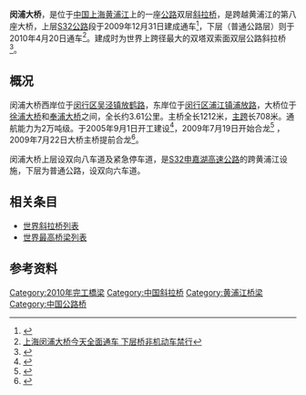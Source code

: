 {{Infobox bridge
| bridge_name      = 闵浦大桥
| image            = Minpu 1st Bridge.jpg
| caption          = 闵浦大桥
| crosses          = [[黄浦江|黄浦江]]
| locale           = 上海市[[闵行区|闵行区]]
| engineering      = 上海市城市建设设计研究院
| design           = [[斜拉桥|斜拉桥]]
| length           = 3.61公里
| mainspan         = 708米
| builder          = 武汉中铁大桥局集团
| open             = 上层2009年12月31日<br>下层2010年4月20日
| preceded         = [[奉浦大桥|奉浦大桥]]
| followed         = [[徐浦大桥|徐浦大桥]]
| coordinates      = {{Coord|31.0509678|121.4812163|source:GoogleMaps|display=it}}
}}
'''闵浦大桥'''，是位于[[中华人民共和国|中国]][[上海|上海]][[黄浦江|黄浦江]]上的一座[[公路|公路]]双层[[斜拉桥|斜拉桥]]，是跨越黄浦江的第八座大桥，上层[[浦东机场高速公路|S32公路]]段于2009年12月31日建成通车<ref>{{cite web | title = 申嘉湖高速上海段主线通车 闵浦大桥同步开通 | publisher = 东方网 | date = 2009-12-31 | url = http://sh.eastday.com/qtmt/20091231/u1a675821.html | accessdate = 2009-12-31 | language = zh | archive-date = 2010-04-19 | archive-url = https://web.archive.org/web/20100419122343/http://sh.eastday.com/qtmt/20091231/u1a675821.html | dead-url = no }}</ref>，下层（普通公路层）则于2010年4月20日通车<ref>[http://news.hnce.com.cn/c/2010-04-20/98397.shtml 上海闵浦大桥今天全面通车 下层桥非机动车禁行]{{dead link|date=2018年5月 |bot=InternetArchiveBot |fix-attempted=yes }}</ref>。建成时为世界上跨径最大的双塔双索面双层公路斜拉桥<ref>{{cite web | title = 造桥专家细说闵浦大桥:合龙关键是温度 | 2 =  | publisher = 新民晚报 | date = 2009-07-19 | url = http://sh.xinmin.cn/shms/2009/07/19/2259580.html | accessdate = 2009-07-20 | language = zh | deadurl = yes | archiveurl = https://web.archive.org/web/20090724155552/http://sh.xinmin.cn/shms/2009/07/19/2259580.html | archivedate = 2009-07-24 }}</ref>。

== 概况 ==
闵浦大桥西岸位于[[闵行区|闵行区]][[吴泾镇|吴泾镇]][[放鹤路|放鹤路]]，东岸位于[[闵行区|闵行区]][[浦江镇|浦江镇]][[浦放路|浦放路]]，大桥位于[[徐浦大桥|徐浦大桥]]和[[奉浦大桥|奉浦大桥]]之间，全长约3.61公里。主桥全长1212米，[[主跨|主跨]]长708米。通航能力为2万吨级。于2005年9月1日开工建设<ref>{{cite web | title = 闵浦大桥9月1日打下第一桩 三年后横跨浦江 | 2 =  | publisher = shanghai.gov.cn | date = 2005-09-01 | url = http://www.shanghai.gov.cn/shanghai/node2314/node2315/node4411/userobject21ai115697.html | accessdate = 2009-07-20 | language = zh | archive-date = 2009-07-16 | archive-url = https://web.archive.org/web/20090716121051/http://www.shanghai.gov.cn/shanghai/node2314/node2315/node4411/userobject21ai115697.html | dead-url = no }}</ref>，2009年7月19日开始合龙<ref>{{cite web | title = 闵浦大桥合龙在即 | 2 =  | publisher = xinmin.cn | date = 2009-07-18 | url = http://news.xinmin.cn/rollnews/2009/07/18/2254972.html | accessdate = 2009-07-20 | language = zh | archive-date = 2016-03-04 | archive-url = https://web.archive.org/web/20160304204530/http://news.xinmin.cn/rollnews/2009/07/18/2254972.html | dead-url = no }}</ref>
，2009年7月22日大桥主桥提前合龙<ref>{{cite web | title = 闵浦大桥主桥今天提前合龙 | 2 =  | publisher = xinmin.cn | date = 2009-07-22 | url = http://sh.xinmin.cn/shms/2009/07/22/2275518.html | accessdate = 2009-07-22 | language = zh | deadurl = yes | archiveurl = https://web.archive.org/web/20090724222117/http://sh.xinmin.cn/shms/2009/07/22/2275518.html | archivedate = 2009-07-24 }}</ref>。

闵浦大桥上层设双向八车道及紧急停车道，是[[浦东机场高速公路|S32申嘉湖高速公路]]的跨黄浦江设施，下层为普通公路，设双向六车道。

==相关条目==
* [[世界斜拉桥列表|世界斜拉桥列表]]
* [[世界最高桥梁列表|世界最高桥梁列表]]

==参考资料==
{{reflist}}
{{上海桥隧}}
{{上海高速公路}}
{{Crossings navbox
|structure= Crossings
|place= [[黄浦江|黄浦江]]
|bridge= 闵浦大桥
|bridge signs= [[申嘉湖高速公路|S32]]
|upstream= [[杜吴线轮渡|杜吴线轮渡]]
|upstream signs= 
|downstream= [[陈车线轮渡|陈车线轮渡]]
|downstream signs= 
}}

{{DEFAULTSORT:M}}
[[Category:2010年完工橋梁|Category:2010年完工橋梁]]
[[Category:中国斜拉桥|Category:中国斜拉桥]]
[[Category:黄浦江桥梁|Category:黄浦江桥梁]]
[[Category:中国公路桥|Category:中国公路桥]]